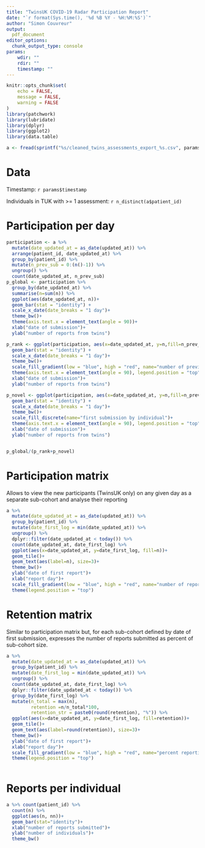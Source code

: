 ```yaml
---
title: "TwinsUK COVID-19 Radar Participation Report"
date: "`r format(Sys.time(), '%d %B %Y - %H:%M:%S')`"
author: "Simon Couvreur"
output: 
  pdf_document
editor_options: 
  chunk_output_type: console
params:
    wdir: ""
    rdir: ""
    timestamp: ""
---
```



```r

knitr::opts_chunk$set(
	echo = FALSE,
	message = FALSE,
	warning = FALSE
)
library(patchwork)
library(lubridate)
library(dplyr)
library(ggplot2)
library(data.table)


```

```r

a <- fread(sprintf("%s/cleaned_twins_assessments_export_%s.csv", params$wdir, params$timestamp))

```

# Data

Timestamp: `r params$timestamp`


Individuals in TUK with >= 1 assessment: `r n_distinct(a$patient_id)`


# Participation per day

```r


participation <- a %>% 
  mutate(date_updated_at = as_date(updated_at)) %>% 
  arrange(patient_id, date_updated_at) %>% 
  group_by(patient_id) %>% 
  mutate(n_prev_sub = 0:(n()-1)) %>% 
  ungroup() %>% 
  count(date_updated_at, n_prev_sub)
p_global <- participation %>% 
  group_by(date_updated_at) %>% 
  summarise(n=sum(n)) %>% 
  ggplot(aes(date_updated_at, n))+
  geom_bar(stat = "identity") +
  scale_x_date(date_breaks = "1 day")+
  theme_bw()+
  theme(axis.text.x = element_text(angle = 90))+
  xlab("date of submission")+
  ylab("number of reports from twins")

p_rank <- ggplot(participation, aes(x=date_updated_at, y=n,fill=n_prev_sub))+
  geom_bar(stat = "identity") +
  scale_x_date(date_breaks = "1 day")+
  theme_bw()+
  scale_fill_gradient(low = "blue", high = "red", name="number of previous submissions by individual")+
  theme(axis.text.x = element_text(angle = 90), legend.position = "top")+
  xlab("date of submission")+
  ylab("number of reports from twins")

p_novel <- ggplot(participation, aes(x=date_updated_at, y=n,fill=n_prev_sub==0))+
  geom_bar(stat = "identity") +
  scale_x_date(date_breaks = "1 day")+
  theme_bw()+
  scale_fill_discrete(name="first submission by individual")+
  theme(axis.text.x = element_text(angle = 90), legend.position = "top")+
  xlab("date of submission")+
  ylab("number of reports from twins")


p_global/(p_rank+p_novel)


```

# Participation matrix

Allows to view the new participants (TwinsUK only) on any given day as
a separate sub-cohort and analyse their reporting

```r


a %>% 
  mutate(date_updated_at = as_date(updated_at)) %>% 
  group_by(patient_id) %>% 
  mutate(date_first_log = min(date_updated_at)) %>% 
  ungroup() %>% 
  dplyr::filter(date_updated_at < today()) %>% 
  count(date_updated_at, date_first_log) %>% 
  ggplot(aes(x=date_updated_at, y=date_first_log, fill=n))+
  geom_tile()+
  geom_text(aes(label=n), size=3)+
  theme_bw()+
  ylab("date of first report")+
  xlab("report day")+
  scale_fill_gradient(low = "blue", high = "red", name="number of reports")+
  theme(legend.position = "top")

```

# Retention matrix

Similar to participation matrix but, for each sub-cohort defined by date of first
submission, expresses the number of reports submitted as percent of sub-cohort size.

```r

a %>% 
  mutate(date_updated_at = as_date(updated_at)) %>% 
  group_by(patient_id) %>% 
  mutate(date_first_log = min(date_updated_at)) %>% 
  ungroup() %>% 
  count(date_updated_at, date_first_log) %>% 
  dplyr::filter(date_updated_at < today()) %>% 
  group_by(date_first_log) %>% 
  mutate(n_total = max(n),
         retention =n/n_total*100,
         retention_str = paste0(round(retention), "%")) %>% 
  ggplot(aes(x=date_updated_at, y=date_first_log, fill=retention))+
  geom_tile()+
  geom_text(aes(label=round(retention)), size=3)+
  theme_bw()+
  ylab("date of first report")+
  xlab("report day")+
  scale_fill_gradient(low = "blue", high = "red", name="percent reporting\n(relative to day of first report)")+
  theme(legend.position = "top")
  

```

# Reports per individual

```r

a %>% count(patient_id) %>% 
  count(n) %>% 
  ggplot(aes(n, nn))+
  geom_bar(stat="identity")+
  xlab("number of reports submitted")+
  ylab("number of individuals")+
  theme_bw()

```

